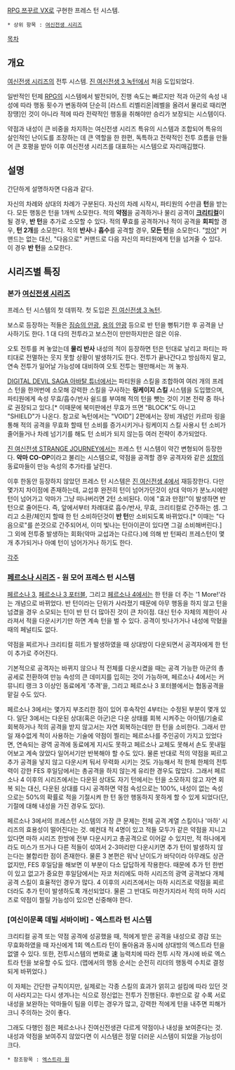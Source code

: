 {{{#!html
<iframe width="560" height="315" src="//www.youtube.com/embed/SRJvsme2JGY" frameborder="0" allowfullscreen></iframe>
}}}

[[RPG 쯔꾸르 VX]]로 구현한 프레스 턴 시스템.


 * 상위 항목 : [[여신전생 시리즈]]

[[목차]]

== 개요 ==

[[여신전생 시리즈]]의 전투 시스템. [[진 여신전생 3 녹턴]]에서 처음 도입되었다.

일반적인 턴제 [[RPG]]의 시스템에서 발전되어, 진행 속도는 빠르지만 적과 아군의 속성 내성에 따라 행동 횟수가 변동하여 단순히 [라스트 리벨리온|레벨을 올려서 물리로 때리면 장땡]인 것이 아니라 적에 따라 전략적인 행동을 취해야만 승리가 보장되는 시스템이다.

약점과 내성이 큰 비중을 차지하는 여신전생 시리즈 특유의 시스템과 조합되어 특유의 살인적인 난이도를 조장하는 데 큰 역할을 한 한편, 독특하고 전략적인 전투 흐름을 만들어 큰 호평을 받아 이후 여신전생 시리즈를 대표하는 시스템으로 자리매김했다.

== 설명 ==

간단하게 설명하자면 다음과 같다.

자신의 차례와 상대의 차례가 구분된다.
자신의 차례 시작시, 파티원의 수만큼 '''턴'''을 받는다.
모든 행동은 턴을 1개씩 소모한다.
적의 '''약점'''을 공격하거나 물리 공격이 '''[[크리티컬]]'''이 될 경우, '''반 턴'''을 추가로 소모할 수 있다.
적의 '''무'''효를 공격하거나 적이 공격을 '''회피'''할 경우, '''턴 2개'''를 소모한다.
적의 '''반사'''나 '''흡수'''를 공격할 경우, '''모든 턴'''을 소모한다.
"[[방어]]" 커맨드는 없는 대신, "다음으로" 커맨드로 다음 자신의 파티원에게 턴을 넘겨줄 수 있다. 이 경우 '''반 턴'''을 소모한다.

== 시리즈별 특징 ==

=== 본가 [[여신전생 시리즈]] ===

프레스 턴 시스템의 첫 데뷔작. 첫 도입은 [[진 여신전생 3 녹턴]].

보스로 등장하는 적들은 [[짐승의 안광]], [[용의 안광]] 등으로 반 턴을 뻥튀기한 후 공격을 난사하기도 한다. 1 대 다의 전투라고 보스전이 만만하지만은 않은 이유.

오토 전투를 켜 놓았는데 '''물리 반사''' 내성의 적이 등장하면 턴은 턴대로 날리고 파티는 파티대로 전멸하는 웃지 못할 상황이 발생하기도 한다. 전투가 끝나간다고 방심하지 말고, 연속 전투가 일어날 가능성에 대비하여 오토 전투는 웬만해서는 꺼 놓자.

[[DIGITAL DEVIL SAGA 아바탈 튜너]]에서는 파티원을 스킬을 조합하여 여러 개의 프레스 턴을 한꺼번에 소모해 강력한 스킬을 구사하는 '''링케이지 스킬''' 시스템을 도입했으며, 파티원에게 속성 무효/흡수/반사 쉴드를 부여해 적의 턴을 뺏는 것이 기본 전략 중 하나로 권장되고 있다.[* 이때문에 북미판에선 무효가 뜨면 "BLOCK"도 아니고 "SHIELD"가 나온다. 참고로 녹턴에서는 "VOID"] 2편에서는 장비 개념인 카르마 링을 통해 적의 공격을 무효화 할때 턴 소비를 증가시키거나 링케이지 스킬 사용시 턴 소비가 줄어들거나 차례 넘기기를 해도 턴 소비가 되지 않는등 여러 전략이 추가되었다. 

[[진 여신전생 STRANGE JOURNEY]]에서는 프레스 턴 시스템이 약간 변형되어 등장한다. '''악마 CO-OP'''이라고 불리는 시스템으로, 약점을 공격할 경우 공격자와 같은 [[성향]]의 동료마들이 만능 속성의 추가타를 날린다.

이후 한동안 등장하지 않았던 프레스 턴 시스템은 [[진 여신전생 4]]에서 재등장한다. 다만 몇가지 차이점에 존재하는데, 교섭후 완전히 턴이 넘어가던것이 상대 악마가 분노시에만 턴이 넘어가고 악마가 그냥 떠나버리면 2턴 소비된다. 이에 "효과 만점!"이 발생하면 반 턴으로 줄어든다. 즉, 앞에서부터 차례대로 흡수/반사, 무효, 크리티컬로 간주하는 셈. 그리고 소환/체인지 할때 한 턴 소비하던것이 '''반 턴'''만 소비되도록 바뀌었다.[* 이때는 "다음으로"를 쓴것으로 간주되어서, 이미 빛나는 턴아이콘이 있다면 그걸 소비해버린다.] 그 외에 전투중 발생하는 회화(악마 교섭과는 다르다.)에 의해 반 턴짜리 프레스턴이 몇개 추가되거나 아예 턴이 넘어가거나 하기도 한다.

[[각주]]

=== [[페르소나 시리즈]] - 원 모어 프레스 턴 시스템 ===
[[페르소나 3]], [[페르소나 3 포터블]], 그리고 [[페르소나 4]]에서는 한 턴을 더 주는 '1 More!'라는 개념으로 바뀌었다. 반 턴이라는 단위가 사라졌기 때문에 아무 행동을 하지 않고 턴을 넘겼을 경우 소모되는 턴이 반 턴 더 많아진 것이 큰 차이점. 대신  턴수 자체의 제한이 사라져서 적을 다운시키기만 하면 계속 턴을 벌 수 있다. 공격이 빗나가거나 내성에 막혔을 때의 페널티도 없다.

약점을 찌르거나 크리티컬 히트가 발생하였을 때 상대방이 다운되면서 공격자에게 한 턴이 추가로 주어진다. 

기본적으로 공격자는 바뀌지 않으나 적 전체를 다운시켰을 때는 공격 가능한 아군의 총공세로 전환하여 만능 속성의 큰 데미지를 입히는 것이 가능하며, 페르소나 4에서는 커뮤니티 랭크 3 이상인 동료에게 '추격'을, 그리고 페르소나 3 포터블에서는 협동공격을 맡길 수도 있다.

페르소나 3에서는 몇가지 부조리한 점이 있어 후속작인 4부터는 수정된 부분이 몇개 있다. 일단 3에서는 다운된 상대(혹은 아군)은 다운 상태를 회복 시켜주는 아이템/기술로 회복하거나 적의 공격을 받지 않고서는 자연 회복하는데만 한 턴을 소비한다. 그래서 만일 재수없게 적이 사용하는 기술에 약점이 찔리는 페르소나를 주인공이 가지고 있었다면, 연속되는 광역 공격에 동료에게 지시도 못하고 페르소나 교체도 못해서 손도 못내밀어보고 계속 앉았다 일어서기만 반복해야 할 수도 있다. 물론 반대로 적의 약점을 찌르고 추가 공격을 넣지 않고 다운시켜 둬서 무력화 시키는 것도 가능해서 적 한체 한체의 전투력이 강한 FES 후일담에서는 총공격을 하지 않는게 유리한 경우도 많았다. 그래서 페르소나 4 이후의 시리즈에서는 다운된 상대도 자기 턴에서는 턴을 소모하지 않고 자연 회복 되는 대신, 다운된 상대를 다시 공격하면 약점 속성으로는 100%, 내성이 없는 속성으로는 50%의 확률로 적을 기절시켜 한 턴 동안 행동하지 못하게 할 수 있게 되었다(단, 기절에 대해 내성을 가진 경우도 있다).

페르소나 3에서의 프레스턴 시스템의 가장 큰 문제는 전체 공격 계열 스킬이나 '마하' 시리즈의 효용성이 떨어진다는 것. 예컨대 적 4명이 있고 적들 모두가 같은 약점을 지니고 있다면 마하 시리즈 한방에 전부 다운시키고 총공격으로 이어갈 수 있지만, 적 하나에게라도 미스가 뜨거나 다른 적들이 섞여서 2-3마리만 다운시키면 추가 턴이 발생하지 않는다는 불합리한 점이 존재한다. 물론 3 본편은 워낙 난이도가 바닥이라 아무래도 상관없지만, FES 후일담을 해보면 이 부분이 다소 답답하게 작용한다. 때문에 추가 턴 한번이 있고 없고가 중요한 후일담에서는 자코 처리에도 마하 시리즈의 광역 공격보다 개체 공격 스킬이 효율적인 경우가 많다. 4 이후의 시리즈에서는 마하 시리즈로 약점을 찌르더라도 추가 턴이 발생하도록 개선되었다. 물론 그 반대도 마찬가지라서 적의 마하 시리즈로 약점이 찔릴 가능성이 있으면 신중해야 한다.

=== [여신이문록 데빌 서바이버] - 엑스트라 턴 시스템 ===
크리티컬 공격 또는 약점 공격에 성공했을 때, 적에게 받은 공격을 내성으로 경감 또는 무효화하였을 때 자신에게 1회 엑스트라 턴이 돌아옴과 동시에 상대방의 엑스트라 턴을 없앨 수 있다. 또한, 전투시스템의 변화로 速 능력치에 따라 전투 시작 개시에 바로 엑스트라 턴을 보유할 수도 있다. (맵에서의 행동 순서는 순전히 리더의 행동력 수치로 결정되게 바뀌었다.)

이 자체는 간단한 규칙이지만, 실제로는 각종 스킬의 효과가 얽히고 설킴에 따라 있던 것이 사라지고는 다시 생겨나는 식으로 정신없는 전투가 진행된다. 후반으로 갈 수록 서로 내성을 보완하는 악마들이 팀을 이루는 경우가 많고, 강력한 적에게 턴을 내주면 피해가 크니 주의하는 것이 좋다.

그래도 다행인 점은 페르소나나 진여신전생관 다르게 약점이나 내성을 보여준다는 것. 내성과 약점을 보여주지 않았다면 이 시스템은 정말 더러운 시스템이 되었을 가능성이 크다.

 * 참조항목 : [[엑스트라 원]]
